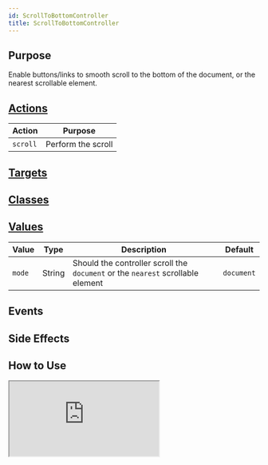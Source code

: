 ```yaml
---
id: ScrollToBottomController
title: ScrollToBottomController
---
```




## Purpose

Enable buttons/links to smooth scroll to the bottom of the document, or the nearest scrollable element.


## [Actions](https://stimulus.hotwire.dev/reference/actions)

| Action | Purpose |
| --- | --- |
| `scroll` | Perform the scroll |

## [Targets](https://stimulus.hotwire.dev/reference/targets)
<NoTargets/>

## [Classes](https://stimulus.hotwire.dev/reference/classes)
<NoClasses/>

## [Values](https://stimulus.hotwire.dev/reference/values)


| Value | Type | Description | Default |
| --- | --- | --- | --- |
| `mode` | String | Should the controller scroll the `document` or the `nearest` scrollable element  | `document` |

## Events
<NoEvents/>

## Side Effects
<NoSideEffects/>


## How to Use


<iframe
  src="https://codesandbox.io/embed/scrolltopbottom-controller-g7kzm?fontsize=14&hidenavigation=1&theme=dark"
  style={{width: "100%", height: "500px", border: "0", borderRadius: "4px", overflow: "hidden"}}
  sandbox="allow-forms allow-modals allow-popups allow-presentation allow-same-origin allow-scripts"
/>


## See Also

[Scroll Container Controller](./ScrollContainerController)
[Scroll To Controller](./ScrollToController)
[Scroll To Top Controller](./ScrollToTopController)
[Scroll Into Focus Controller](./ScrollIntoFocusController)